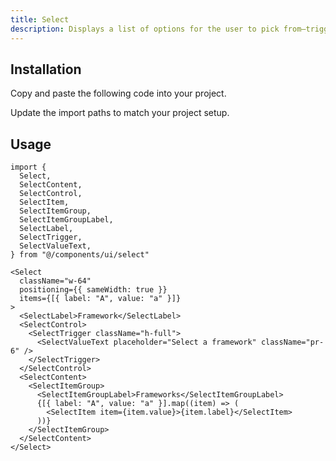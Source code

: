 ```yaml
---
title: Select
description: Displays a list of options for the user to pick from—triggered by a button.
---
```


<ComponentPreview name="select-demo" />

## Installation

<ComponentInstall>

<Fragment slot="manual">

<Steps>

<Step>Copy and paste the following code into your project.</Step>

<ComponentSource component="select" />

<Step>Update the import paths to match your project setup.</Step>

</Steps>

</Fragment>

</ComponentInstall>

## Usage

```tsx
import {
  Select,
  SelectContent,
  SelectControl,
  SelectItem,
  SelectItemGroup,
  SelectItemGroupLabel,
  SelectLabel,
  SelectTrigger,
  SelectValueText,
} from "@/components/ui/select"
```

```tsx
<Select
  className="w-64"
  positioning={{ sameWidth: true }}
  items={[{ label: "A", value: "a" }]}
>
  <SelectLabel>Framework</SelectLabel>
  <SelectControl>
    <SelectTrigger className="h-full">
      <SelectValueText placeholder="Select a framework" className="pr-6" />
    </SelectTrigger>
  </SelectControl>
  <SelectContent>
    <SelectItemGroup>
      <SelectItemGroupLabel>Frameworks</SelectItemGroupLabel>
      {[{ label: "A", value: "a" }].map((item) => (
        <SelectItem item={item.value}>{item.label}</SelectItem>
      ))}
    </SelectItemGroup>
  </SelectContent>
</Select>
```
